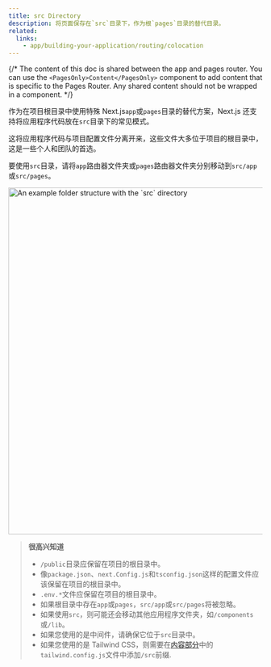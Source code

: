 ```yaml
---
title: src Directory
description: 将页面保存在`src`目录下，作为根`pages`目录的替代目录。
related:
  links:
    - app/building-your-application/routing/colocation
---
```


{/* The content of this doc is shared between the app and pages router. You can use the `<PagesOnly>Content</PagesOnly>` component to add content that is specific to the Pages Router. Any shared content should not be wrapped in a component. */}

作为在项目根目录中使用特殊 Next.js`app`或`pages`目录的替代方案，Next.js 还支持将应用程序代码放在`src`目录下的常见模式。

这将应用程序代码与项目配置文件分离开来，这些文件大多位于项目的根目录中，这是一些个人和团队的首选。

要使用`src`目录，请将`app`路由器文件夹或`pages`路由器文件夹分别移动到`src/app`或`src/pages`。

<Image
  alt="An example folder structure with the `src` directory"
  srclight="/docs/light/project-organization-src-directory.png"
  srcdark="/docs/dark/project-organization-src-directory.png"
  width="1600"
  height="687"
/>

> **很高兴知道**
>
> - `/public`目录应保留在项目的根目录中。
> - 像`package.json`、`next.Config.js`和`tsconfig.json`这样的配置文件应该保留在项目的根目录中。
> - `.env.*`文件应保留在项目的根目录中。
> - 如果根目录中存在`app`或`pages`，`src/app`或`src/pages`将被忽略。
> - 如果使用`src`，则可能还会移动其他应用程序文件夹，如`/components`或`/lib`。
> - 如果您使用的是中间件，请确保它位于`src`目录中。
> - 如果您使用的是 Tailwind CSS，则需要在[内容部分](https://tailwindcss.com/docs/content-configuration)中的`tailwind.config.js`文件中添加`/src`前缀.
